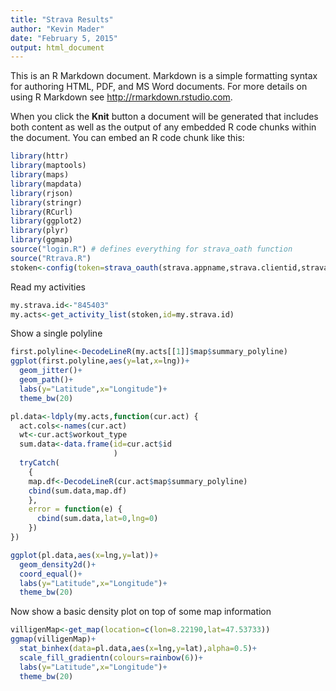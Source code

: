```yaml
---
title: "Strava Results"
author: "Kevin Mader"
date: "February 5, 2015"
output: html_document
---
```


This is an R Markdown document. Markdown is a simple formatting syntax for authoring HTML, PDF, and MS Word documents. For more details on using R Markdown see <http://rmarkdown.rstudio.com>.

When you click the **Knit** button a document will be generated that includes both content as well as the output of any embedded R code chunks within the document. You can embed an R code chunk like this:

```r
library(httr)
library(maptools)
library(maps)
library(mapdata)
library(rjson)
library(stringr)
library(RCurl)
library(ggplot2)
library(plyr)
library(ggmap)
source("login.R") # defines everything for strava_oath function
source("Rtrava.R")
stoken<-config(token=strava_oauth(strava.appname,strava.clientid,strava.secret))
```

Read my activities

```r
my.strava.id<-"845403"
my.acts<-get_activity_list(stoken,id=my.strava.id)
```

Show a single polyline

```r
first.polyline<-DecodeLineR(my.acts[[1]]$map$summary_polyline)
ggplot(first.polyline,aes(y=lat,x=lng))+
  geom_jitter()+
  geom_path()+
  labs(y="Latitude",x="Longitude")+
  theme_bw(20)
```

```r
pl.data<-ldply(my.acts,function(cur.act) {
  act.cols<-names(cur.act)
  wt<-cur.act$workout_type
  sum.data<-data.frame(id=cur.act$id
                       )
  tryCatch(
    {
    map.df<-DecodeLineR(cur.act$map$summary_polyline)
    cbind(sum.data,map.df)
    },
    error = function(e) {
      cbind(sum.data,lat=0,lng=0)
    })
})
```


```r
ggplot(pl.data,aes(x=lng,y=lat))+
  geom_density2d()+
  coord_equal()+
  labs(y="Latitude",x="Longitude")+
  theme_bw(20)
```

Now show a basic density plot on top of some map information

```r
villigenMap<-get_map(location=c(lon=8.22190,lat=47.53733))
ggmap(villigenMap)+
  stat_binhex(data=pl.data,aes(x=lng,y=lat),alpha=0.5)+
  scale_fill_gradientn(colours=rainbow(6))+
  labs(y="Latitude",x="Longitude")+
  theme_bw(20)
```
